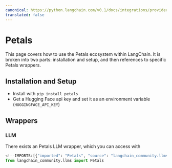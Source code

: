 ```yaml
---
canonical: https://python.langchain.com/v0.1/docs/integrations/providers/petals
translated: false
---
```


# Petals

This page covers how to use the Petals ecosystem within LangChain.
It is broken into two parts: installation and setup, and then references to specific Petals wrappers.

## Installation and Setup

- Install with `pip install petals`
- Get a Hugging Face api key and set it as an environment variable (`HUGGINGFACE_API_KEY`)

## Wrappers

### LLM

There exists an Petals LLM wrapper, which you can access with

```python
<!--IMPORTS:[{"imported": "Petals", "source": "langchain_community.llms", "docs": "https://api.python.langchain.com/en/latest/llms/langchain_community.llms.petals.Petals.html", "title": "Petals"}]-->
from langchain_community.llms import Petals
```